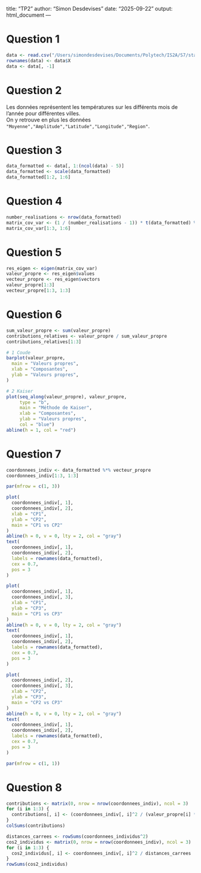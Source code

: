 title: "TP2"
author: "Simon Desdevises"
date: "2025-09-22"
output: html_document
---

# Question 1

```r
data <- read.csv("/Users/simondesdevises/Documents/Polytech/IS2A/S7/stat_exploratoire/TP2/Temperatures.csv", header = TRUE) # nolint
rownames(data) <- data$X
data <- data[, -1]
```

# Question 2

Les données représentent les températures sur les différents mois de l'année pour différentes villes. \
On y retrouve en plus les données `"Moyenne","Amplitude","Latitude","Longitude","Region"`.

# Question 3

```r
data_formatted <- data[, 1:(ncol(data) - 5)]
data_formatted <- scale(data_formatted)
data_formatted[1:2, 1:6]
```

# Question 4

```r
number_realisations <- nrow(data_formatted)
matrix_cov_var <- (1 / (number_realisations - 1)) * t(data_formatted) %*% data_formatted # nolint: line_length_linter.
matrix_cov_var[1:3, 1:6]
```

# Question 5

```r
res_eigen <- eigen(matrix_cov_var)
valeur_propre <- res_eigen$values
vecteur_propre <- res_eigen$vectors
valeur_propre[1:3]
vecteur_propre[1:3, 1:3]
```

# Question 6

```r
sum_valeur_propre <- sum(valeur_propre)
contributions_relatives <- valeur_propre / sum_valeur_propre
contributions_relatives[1:3]
```

```r
# 1 Coude
barplot(valeur_propre,
  main = "Valeurs propres",
  xlab = "Composantes",
  ylab = "Valeurs propres",
)

# 2 Kaiser
plot(seq_along(valeur_propre), valeur_propre,
     type = "b",
     main = "Méthode de Kaiser",
     xlab = "Composantes",
     ylab = "Valeurs propres",
     col = "blue")
abline(h = 1, col = "red")
```

# Question 7

```r
coordonnees_indiv <- data_formatted %*% vecteur_propre
coordonnees_indiv[1:3, 1:3]
```

```r
par(mfrow = c(1, 3))

plot(
  coordonnees_indiv[, 1],
  coordonnees_indiv[, 2],
  xlab = "CP1",
  ylab = "CP2",
  main = "CP1 vs CP2"
)
abline(h = 0, v = 0, lty = 2, col = "gray")
text(
  coordonnees_indiv[, 1],
  coordonnees_indiv[, 2],
  labels = rownames(data_formatted),
  cex = 0.7,
  pos = 3
)

plot(
  coordonnees_indiv[, 1],
  coordonnees_indiv[, 3],
  xlab = "CP1",
  ylab = "CP3",
  main = "CP1 vs CP3"
)
abline(h = 0, v = 0, lty = 2, col = "gray")
text(
  coordonnees_indiv[, 1],
  coordonnees_indiv[, 2],
  labels = rownames(data_formatted),
  cex = 0.7,
  pos = 3
)

plot(
  coordonnees_indiv[, 2],
  coordonnees_indiv[, 3],
  xlab = "CP2",
  ylab = "CP3",
  main = "CP2 vs CP3"
)
abline(h = 0, v = 0, lty = 2, col = "gray")
text(
  coordonnees_indiv[, 1],
  coordonnees_indiv[, 2],
  labels = rownames(data_formatted),
  cex = 0.7,
  pos = 3
)

par(mfrow = c(1, 1))
```

# Question 8 

```r
contributions <- matrix(0, nrow = nrow(coordonnees_indiv), ncol = 3)
for (i in 1:3) {
  contributions[, i] <- (coordonnees_indiv[, i]^2 / (valeur_propre[i] * (number_realisations - 1))) # nolint: line_length_linter.
}
colSums(contributions)
```

```r
distances_carrees <- rowSums(coordonnees_individus^2)
cos2_individus <- matrix(0, nrow = nrow(coordonnees_indiv), ncol = 3)
for (i in 1:3) {
  cos2_individus[, i] <- coordonnees_indiv[, i]^2 / distances_carrees
}
rowSums(cos2_individus)
```